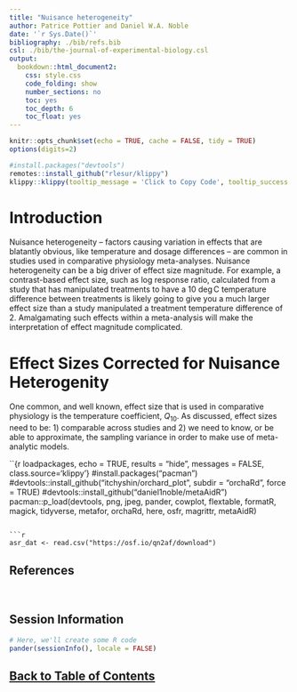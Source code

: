 ```yaml
---
title: "Nuisance heterogeneity"
author: Patrice Pottier and Daniel W.A. Noble
date: '`r Sys.Date()`'
bibliography: ./bib/refs.bib
csl: ./bib/the-journal-of-experimental-biology.csl
output:
  bookdown::html_document2:
    css: style.css
    code_folding: show
    number_sections: no
    toc: yes
    toc_depth: 6
    toc_float: yes
---
```


```r
knitr::opts_chunk$set(echo = TRUE, cache = FALSE, tidy = TRUE)
options(digits=2)
```

```r
#install.packages("devtools")
remotes::install_github("rlesur/klippy")
klippy::klippy(tooltip_message = 'Click to Copy Code', tooltip_success = 'Done', position = 'right', color = "red")
```

# Introduction

Nuisance heterogeneity -- factors causing variation in effects that are blatantly obvious, like temperature and dosage differences -- are common in studies used in comparative physiology meta-analyses. Nuisance heterogeneity can be a big driver of effect size magnitude. For example, a contrast-based effect size, such as log response ratio, calculated from a study that has manipulated treatments to have a 10 $\deg$C temperature difference between treatments is likely going to give you a much larger effect size than a study manipulated a treatment temperature difference of 2\degC. Amalgamating such effects within a meta-analysis will make the interpretation of effect magnitude complicated. 

# Effect Sizes Corrected for Nuisance Heterogenity

One common, and well known, effect size that is used in comparative physiology is the temperature coefficient, $Q_{10}$. As discussed, effect sizes need to be: 1) comparable across studies and 2) we need to know, or be able to approximate, the sampling variance in order to make use of meta-analytic models. 

``{r loadpackages, echo = TRUE, results = "hide", messages = FALSE, class.source='klippy'}
#install.packages("pacman")
#devtools::install_github("itchyshin/orchard_plot", subdir = "orchaRd", force = TRUE)
#devtools::install_github("daniel1noble/metaAidR")
pacman::p_load(devtools, png, jpeg, pander, cowplot, flextable, formatR, magick,
               tidyverse, metafor, orchaRd, here, osfr, magrittr, metaAidR)
```

```r
asr_dat <- read.csv("https://osf.io/qn2af/download")
```

## References

<div id="refs"></div>

<br>

## Session Information

```r
# Here, we'll create some R code
pander(sessionInfo(), locale = FALSE)
```

## [Back to Table of Contents](https://daniel1noble.github.io/meta-workshop/) {.hide}

<div class="tocify-extend-page" data-unique="tocify-extend-page" style="height: 0;"></div>
